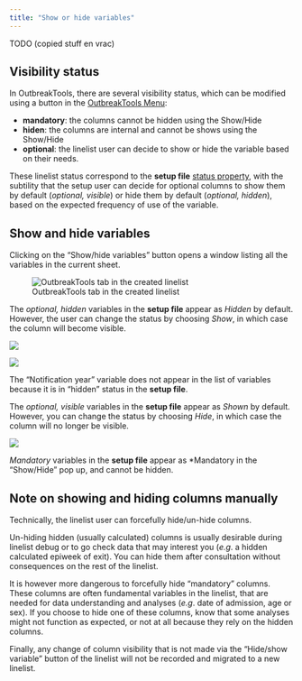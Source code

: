 ```yaml
---
title: "Show or hide variables"
---
```


TODO (copied stuff en vrac)


## Visibility status

In OutbreakTools, there are several visibility status, which can be modified using a button in the [OutbreakTools Menu](../reference/ribbons.qmdsec-linelist-ribbon):

- **mandatory**: the columns cannot be hidden using the Show/Hide 
- **hiden**: the columns are internal and cannot be shows using the Show/Hide
- **optional**: the linelist user can decide to show or hide the variable based on their needs.

These linelist status correspond to the **setup file** [status property](../reference/dictionary_sheet.qmd#sec-visibility-status), with the subtility that the setup user can decide for optional columns to show them by default (*optional, visible*) or hide them by default (*optional, hidden*), based on the expected frequency of use of the variable.




## Show and hide variables

Clicking on the "Show/hide variables" button opens a window listing all the variables in the current sheet. 

![OutbreakTools tab in the created linelist](../reference/images/img-012-ll-show-hide.png){fig-align="center"}



The *optional, hidden* variables in the **setup file** appear as
*Hidden* by default. However, the user can change the status by
choosing *Show*, in which case the column will become visible.

![](../how_to/images/im-027-example.png)



![](../how_to/images/im-028-example.png)


The "Notification year" variable does not appear in the list of
variables because it is in "hidden" status in the **setup file**.

The *optional, visible* variables in the **setup file** appear as
*Shown* by default. However, you can change the status by choosing
*Hide*, in which case the column will no longer be visible.


![](../how_to/images/im-029-example.png)

*Mandatory* variables in the **setup file** appear as *Mandatory in the
"Show/Hide" pop up, and cannot be hidden.


::: {.callout-warning collapse="true"}

## Note on showing and hiding columns manually

Technically, the linelist user can forcefully hide/un-hide columns.

Un-hiding hidden (usually calculated) columns is usually desirable during linelist debug or to go check data that may interest you (*e.g*. a hidden calculated epiweek of exit). You can hide them after consultation without consequences on the rest of the linelist.

It is however more dangerous to forcefully hide "mandatory" columns. These columns are often fundamental variables in the linelist, that are needed for data understanding and analyses (*e.g*. date of admission, age or sex). If you choose to hide one of these columns, know that some analyses might not function as expected, or not at all because they rely on the hidden columns.

Finally, any change of column visibility that is not made via the "Hide/show variable" button of the linelist will not be recorded and migrated to a new linelist.
:::
